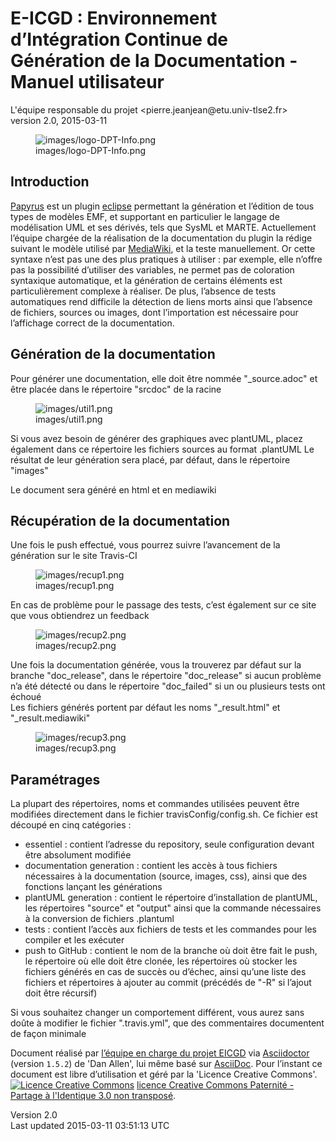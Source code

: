 = E-ICGD : Environnement d’Intégration Continue de Génération de la Documentation - Manuel utilisateur =

L'équipe responsable du projet &lt;pierre.jeanjean@etu.univ-tlse2.fr&gt;<br />
 version 2.0, 2015-03-11

[[Image:images/logo-DPT-Info.png|frame|none|alt=logo DPT Info]]

== Introduction ==

[http://www.eclipse.org/papyrus/ Papyrus] est un plugin [http://www.eclipse.org eclipse] permettant la génération et l’édition de tous types de modèles EMF, et supportant en particulier le langage de modélisation UML et ses dérivés, tels que SysML et MARTE. Actuellement l’équipe chargée de la réalisation de la documentation du plugin la rédige suivant le modèle utilisé par [https://www.mediawiki.org MediaWiki], et la teste manuellement. Or cette syntaxe n’est pas une des plus pratiques à utiliser : par exemple, elle n’offre pas la possibilité d’utiliser des variables, ne permet pas de coloration syntaxique automatique, et la génération de certains éléments est particulièrement complexe à réaliser. De plus, l’absence de tests automatiques rend difficile la détection de liens morts ainsi que l’absence de fichiers, sources ou images, dont l’importation est nécessaire pour l’affichage correct de la documentation.

== Génération de la documentation ==

Pour générer une documentation, elle doit être nommée &quot;_source.adoc&quot; et être placée dans le répertoire &quot;srcdoc&quot; de la racine

[[Image:images/util1.png|frame|none|alt=util1]]

Si vous avez besoin de générer des graphiques avec plantUML, placez également dans ce répertoire les fichiers sources au format .plantUML Le résultat de leur génération sera placé, par défaut, dans le répertoire &quot;images&quot;<br />


Le document sera généré en html et en mediawiki

== Récupération de la documentation ==

Une fois le push effectué, vous pourrez suivre l’avancement de la génération sur le site Travis-CI

[[Image:images/recup1.png|frame|none|alt=recup1]]

En cas de problème pour le passage des tests, c’est également sur ce site que vous obtiendrez un feedback

[[Image:images/recup2.png|frame|none|alt=recup2]]

Une fois la documentation générée, vous la trouverez par défaut sur la branche &quot;doc_release&quot;, dans le répertoire &quot;doc_release&quot; si aucun problème n’a été détecté ou dans le répertoire &quot;doc_failed&quot; si un ou plusieurs tests ont échoué<br />
 Les fichiers générés portent par défaut les noms &quot;_result.html&quot; et &quot;_result.mediawiki&quot;

[[Image:images/recup3.png|frame|none|alt=recup3]]

== Paramétrages ==

La plupart des répertoires, noms et commandes utilisées peuvent être modifiées directement dans le fichier travisConfig/config.sh. Ce fichier est découpé en cinq catégories :

* essentiel : contient l’adresse du repository, seule configuration devant être absolument modifiée
* documentation generation : contient les accès à tous fichiers nécessaires à la documentation (source, images, css), ainsi que des fonctions lançant les générations
* plantUML generation : contient le répertoire d’installation de plantUML, les répertoires &quot;source&quot; et &quot;output&quot; ainsi que la commande nécessaires à la conversion de fichiers .plantuml
* tests : contient l’accès aux fichiers de tests et les commandes pour les compiler et les exécuter
* push to GitHub : contient le nom de la branche où doit être fait le push, le répertoire où elle doit être clonée, les répertoires où stocker les fichiers générés en cas de succès ou d’échec, ainsi qu’une liste des fichiers et répertoires à ajouter au commit (précédés de &quot;-R&quot; si l’ajout doit être récursif)

Si vous souhaitez changer un comportement différent, vous aurez sans doûte à modifier le fichier &quot;.travis.yml&quot;, que des commentaires documentent de façon minimale

Document réalisé par [mailto:pierre.jeanjean@etu.univ-tlse2.fr l’équipe en charge du projet EICGD] via [http://asciidoctor.org/ Asciidoctor] (version <tt>1.5.2</tt>) de 'Dan Allen', lui même basé sur [http://www.methods.co.nz/asciidoc AsciiDoc]. Pour l’instant ce document est libre d’utilisation et géré par la 'Licence Creative Commons'. [http://creativecommons.org/licenses/by-sa/3.0/ [[Image:images/icons/88x31.png|Licence Creative Commons]]] [http://creativecommons.org/licenses/by-sa/3.0/ licence Creative Commons Paternité - Partage à l'Identique 3.0 non transposé].

Version 2.0<br />
 Last updated 2015-03-11 03:51:13 UTC

